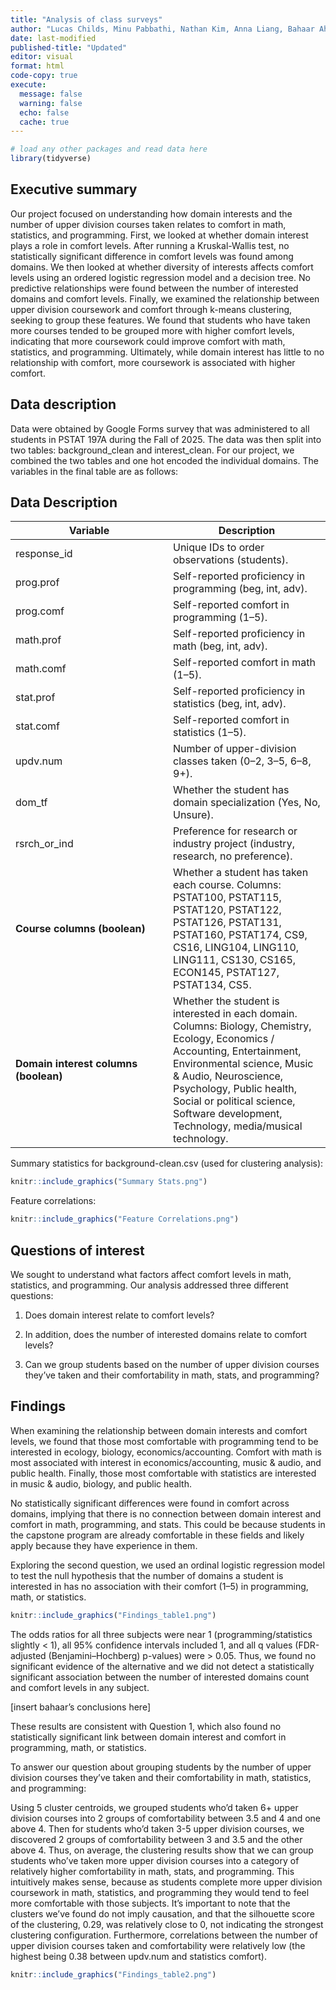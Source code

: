 ```yaml
---
title: "Analysis of class surveys"
author: "Lucas Childs, Minu Pabbathi, Nathan Kim, Anna Liang, Bahaar Ahuja"
date: last-modified
published-title: "Updated"
editor: visual
format: html
code-copy: true
execute:
  message: false
  warning: false
  echo: false
  cache: true
---
```


```r
# load any other packages and read data here
library(tidyverse)
```

## Executive summary

Our project focused on understanding how domain interests and the number of upper division courses taken relates to comfort in math, statistics, and programming. First, we looked at whether domain interest plays a role in comfort levels. After running a Kruskal-Wallis test, no statistically significant difference in comfort levels was found among domains. We then looked at whether diversity of interests affects comfort levels using an ordered logistic regression model and a decision tree. No predictive relationships were found between the number of interested domains and comfort levels. Finally, we examined the relationship between upper division coursework and comfort through k-means clustering, seeking to group these features. We found that students who have taken more courses tended to be grouped more with higher comfort levels, indicating that more coursework could improve comfort with math, statistics, and programming. Ultimately, while domain interest has little to no relationship with comfort, more coursework is associated with higher comfort.

## Data description

Data were obtained by Google Forms survey that was administered to all students in PSTAT 197A during the Fall of 2025. The data was then split into two tables: background_clean and interest_clean. For our project, we combined the two tables and one hot encoded the individual domains. The variables in the final table are as follows:

## Data Description

| Variable | Description |
|------------------------------------|------------------------------------|
| response_id | Unique IDs to order observations (students). |
| prog.prof | Self-reported proficiency in programming (beg, int, adv). |
| prog.comf | Self-reported comfort in programming (1–5). |
| math.prof | Self-reported proficiency in math (beg, int, adv). |
| math.comf | Self-reported comfort in math (1–5). |
| stat.prof | Self-reported proficiency in statistics (beg, int, adv). |
| stat.comf | Self-reported comfort in statistics (1–5). |
| updv.num | Number of upper-division classes taken (0–2, 3–5, 6–8, 9+). |
| dom_tf | Whether the student has domain specialization (Yes, No, Unsure). |
| rsrch_or_ind | Preference for research or industry project (industry, research, no preference). |
| **Course columns (boolean)** | Whether a student has taken each course. Columns: PSTAT100, PSTAT115, PSTAT120, PSTAT122, PSTAT126, PSTAT131, PSTAT160, PSTAT174, CS9, CS16, LING104, LING110, LING111, CS130, CS165, ECON145, PSTAT127, PSTAT134, CS5. |
| **Domain interest columns (boolean)** | Whether the student is interested in each domain. Columns: Biology, Chemistry, Ecology, Economics / Accounting, Entertainment, Environmental science, Music & Audio, Neuroscience, Psychology, Public health, Social or political science, Software development, Technology, media/musical technology. |

Summary statistics for background-clean.csv (used for clustering analysis):

```r
knitr::include_graphics("Summary Stats.png")
```

Feature correlations:

```r
knitr::include_graphics("Feature Correlations.png")
```

## Questions of interest

We sought to understand what factors affect comfort levels in math, statistics, and programming. Our analysis addressed three different questions:

1. Does domain interest relate to comfort levels?

2. In addition, does the number of interested domains relate to comfort levels? 

3. Can we group students based on the number of upper division courses they’ve taken and their comfortability in math, stats, and programming?

## Findings

When examining the relationship between domain interests and comfort levels, we found that those most comfortable with programming tend to be interested in ecology, biology, economics/accounting. Comfort with math is most associated with interest in economics/accounting, music & audio, and public health. Finally, those most comfortable with statistics are interested in music & audio, biology, and public health.

No statistically significant differences were found in comfort across domains, implying that there is no connection between domain interest and comfort in math, programming, and stats. This could be because students in the capstone program are already comfortable in these fields and likely apply because they have experience in them.

Exploring the second question, we used an ordinal logistic regression model to test the null hypothesis that the number of domains a student is interested in has no association with their comfort (1–5) in programming, math, or statistics.

```r
knitr::include_graphics("Findings_table1.png")
```

The odds ratios for all three subjects were near 1 (programming/statistics slightly \< 1), all 95% confidence intervals included 1, and all q values (FDR-adjusted (Benjamini–Hochberg) p-values) were \> 0.05. Thus, we found no significant evidence of the alternative and we did not detect a statistically significant association between the number of interested domains count and comfort levels in any subject.

\[insert bahaar’s conclusions here\]

These results are consistent with Question 1, which also found no statistically significant link between domain interest and comfort in programming, math, or statistics.

To answer our question about grouping students by the number of upper division courses they’ve taken and their comfortability in math, statistics, and programming:

Using 5 cluster centroids, we grouped students who'd taken 6+ upper division courses into 2 groups of comfortability between 3.5 and 4 and one above 4. Then for students who'd taken 3-5 upper division courses, we discovered 2 groups of comfortability between 3 and 3.5 and the other above 4. Thus, on average, the clustering results show that we can group students who've taken more upper division courses into a category of relatively higher comfortability in math, stats, and programming. This intuitively makes sense, because as students complete more upper division coursework in math, statistics, and programming they would tend to feel more comfortable with those subjects. It’s important to note that the clusters we’ve found do not imply causation, and that the silhouette score of the clustering, 0.29, was relatively close to 0, not indicating the strongest clustering configuration. Furthermore, correlations between the number of upper division courses taken and comfortability were relatively low (the highest being 0.38 between updv.num and statistics comfort).

```r
knitr::include_graphics("Findings_table2.png")

```
